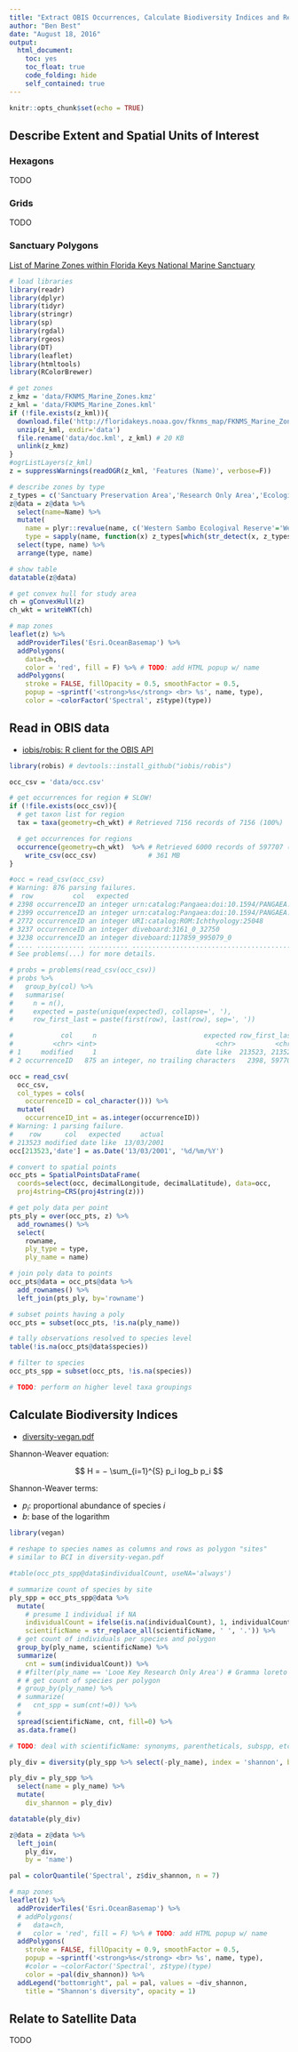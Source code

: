 ```yaml
---
title: "Extract OBIS Occurrences, Calculate Biodiversity Indices and Relate to Satellite Data"
author: "Ben Best"
date: "August 18, 2016"
output: 
  html_document: 
    toc: yes
    toc_float: true
    code_folding: hide
    self_contained: true
---
```


```r
knitr::opts_chunk$set(echo = TRUE)
```

## Describe Extent and Spatial Units of Interest

### Hexagons

TODO

### Grids

TODO

### Sanctuary Polygons

[List of Marine Zones within Florida Keys National Marine Sanctuary](http://floridakeys.noaa.gov/zones/allzones.html)

```r
# load libraries
library(readr)
library(dplyr)
library(tidyr)
library(stringr)
library(sp)
library(rgdal)
library(rgeos)
library(DT)
library(leaflet)
library(htmltools)
library(RColorBrewer)
```

```r
# get zones
z_kmz = 'data/FKNMS_Marine_Zones.kmz'
z_kml = 'data/FKNMS_Marine_Zones.kml'
if (!file.exists(z_kml)){
  download.file('http://floridakeys.noaa.gov/fknms_map/FKNMS_Marine_Zones.kmz', z_kml)  
  unzip(z_kml, exdir='data')
  file.rename('data/doc.kml', z_kml) # 20 KB
  unlink(z_kmz)
}
#ogrListLayers(z_kml)
z = suppressWarnings(readOGR(z_kml, 'Features (Name)', verbose=F))

# describe zones by type
z_types = c('Sanctuary Preservation Area','Research Only Area','Ecological Reserve')
z@data = z@data %>%
  select(name=Name) %>%
  mutate(
    name = plyr::revalue(name, c('Western Sambo Ecologival Reserve'='Western Sambo Ecological Reserve')),
    type = sapply(name, function(x) z_types[which(str_detect(x, z_types))]) %>% unlist()) %>%
  select(type, name) %>%
  arrange(type, name)

# show table
datatable(z@data)

# get convex hull for study area
ch = gConvexHull(z)
ch_wkt = writeWKT(ch)

# map zones
leaflet(z) %>%
  addProviderTiles('Esri.OceanBasemap') %>%
  addPolygons(
    data=ch,
    color = 'red', fill = F) %>% # TODO: add HTML popup w/ name
  addPolygons(
    stroke = FALSE, fillOpacity = 0.5, smoothFactor = 0.5,
    popup = ~sprintf('<strong>%s</strong> <br> %s', name, type),
    color = ~colorFactor('Spectral', z$type)(type))
```

## Read in OBIS data

- [iobis/robis: R client for the OBIS API](https://github.com/iobis/robis)

```r
library(robis) # devtools::install_github("iobis/robis")

occ_csv = 'data/occ.csv'

# get occurrences for region # SLOW!
if (!file.exists(occ_csv)){
  # get taxon list for region
  tax = taxa(geometry=ch_wkt) # Retrieved 7156 records of 7156 (100%)

  # get occurrences for regions
  occurrence(geometry=ch_wkt)  %>% # Retrieved 6000 records of 597707 (1%)
    write_csv(occ_csv)             # 361 MB
}
```

```r
#occ = read_csv(occ_csv)
# Warning: 876 parsing failures.
#  row          col   expected                                                   actual
# 2398 occurrenceID an integer urn:catalog:Pangaea:doi:10.1594/PANGAEA.646253:9840658_2
# 2399 occurrenceID an integer urn:catalog:Pangaea:doi:10.1594/PANGAEA.646253:9840658_1
# 2772 occurrenceID an integer URI:catalog:ROM:Ichthyology:25048                       
# 3237 occurrenceID an integer diveboard:3161_0_32750                                  
# 3238 occurrenceID an integer diveboard:117859_995079_0                               
# .... ............ .......... ........................................................
# See problems(...) for more details.

# probs = problems(read_csv(occ_csv))
# probs %>% 
#   group_by(col) %>%
#   summarise(
#     n = n(),
#     expected = paste(unique(expected), collapse=', '),
#     row_first_last = paste(first(row), last(row), sep=', '))

#            col     n                           expected row_first_last
#          <chr> <int>                              <chr>          <chr>
# 1     modified     1                         date like  213523, 213523
# 2 occurrenceID   875 an integer, no trailing characters   2398, 597707

occ = read_csv(
  occ_csv, 
  col_types = cols(
    occurrenceID = col_character())) %>%
  mutate(
    occurrenceID_int = as.integer(occurrenceID))
# Warning: 1 parsing failure.
#    row      col   expected     actual
# 213523 modified date like  13/03/2001
occ[213523,'date'] = as.Date('13/03/2001', '%d/%m/%Y')

# convert to spatial points
occ_pts = SpatialPointsDataFrame(
  coords=select(occ, decimalLongitude, decimalLatitude), data=occ, 
  proj4string=CRS(proj4string(z)))
```

```r
# get poly data per point
pts_ply = over(occ_pts, z) %>%
  add_rownames() %>%
  select(
    rowname,
    ply_type = type,
    ply_name = name)

# join poly data to points
occ_pts@data = occ_pts@data %>%
  add_rownames() %>%
  left_join(pts_ply, by='rowname')

# subset points having a poly
occ_pts = subset(occ_pts, !is.na(ply_name))
```

```r
# tally observations resolved to species level
table(!is.na(occ_pts@data$species))

# filter to species
occ_pts_spp = subset(occ_pts, !is.na(species))

# TODO: perform on higher level taxa groupings
```

## Calculate Biodiversity Indices

- [diversity-vegan.pdf](https://cran.r-project.org/web/packages/vegan/vignettes/diversity-vegan.pdf)

Shannon-Weaver equation:

$$
H = − \sum_{i=1}^{S} p_i log_b p_i
$$

Shannon-Weaver terms:

- $p_i$: proportional abundance of species $i$ 
- $b$: base of the logarithm

```r
library(vegan)

# reshape to species names as columns and rows as polygon "sites"
# similar to BCI in diversity-vegan.pdf

#table(occ_pts_spp@data$individualCount, useNA='always')

# summarize count of species by site
ply_spp = occ_pts_spp@data %>%
  mutate(
    # presume 1 individual if NA
    individualCount = ifelse(is.na(individualCount), 1, individualCount),
    scientificName = str_replace_all(scientificName, ' ', '.')) %>%
  # get count of individuals per species and polygon
  group_by(ply_name, scientificName) %>%
  summarize(
    cnt = sum(individualCount)) %>%
  # #filter(ply_name == 'Looe Key Research Only Area') # Gramma loreto     1
  # # get count of species per polygon
  # group_by(ply_name) %>%
  # summarize(
  #   cnt_spp = sum(cnt!=0)) %>%
  # 
  spread(scientificName, cnt, fill=0) %>%
  as.data.frame()

# TODO: deal with scientificName: synonyms, parentheticals, subspp, etc

ply_div = diversity(ply_spp %>% select(-ply_name), index = 'shannon', base = exp(1))

ply_div = ply_spp %>%
  select(name = ply_name) %>%
  mutate(
    div_shannon = ply_div)

datatable(ply_div)
```


```r
z@data = z@data %>%
  left_join(
    ply_div,
    by = 'name')

pal = colorQuantile('Spectral', z$div_shannon, n = 7)

# map zones
leaflet(z) %>%
  addProviderTiles('Esri.OceanBasemap') %>%
  # addPolygons(
  #   data=ch,
  #   color = 'red', fill = F) %>% # TODO: add HTML popup w/ name
  addPolygons(
    stroke = FALSE, fillOpacity = 0.9, smoothFactor = 0.5,
    popup = ~sprintf('<strong>%s</strong> <br> %s', name, type),
    #color = ~colorFactor('Spectral', z$type)(type)
    color = ~pal(div_shannon)) %>%
  addLegend("bottomright", pal = pal, values = ~div_shannon,
    title = "Shannon's diversity", opacity = 1)
```


## Relate to Satellite Data

TODO
